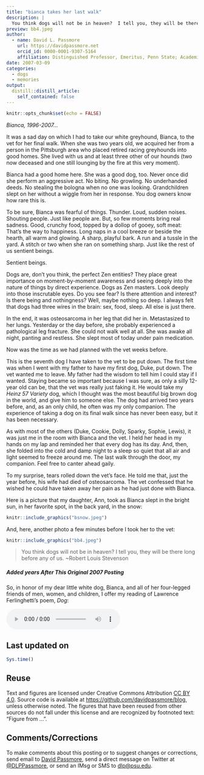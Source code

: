 ```yaml
---
title: "bianca takes her last walk"
description: |
  You think dogs will not be in heaven?  I tell you, they will be there long before any of us...written in 2007
preview: bb4.jpeg
author:
  - name: David L. Passmore
    url: https://davidpassmore.net
    orcid_id: 0000-0001-9307-5164
    affiliation: Distinguished Professor, Emeritus, Penn State; Academic Visitor, University of Pittsburgh
date: 2007-03-09
categories:
  - dogs
  - memories
output:
  distill::distill_article:
    self_contained: false
---
```



```r
knitr::opts_chunk$set(echo = FALSE)
```

*Bianca, 1996-2007...*

It was a sad day on which I had to take our white greyhound, Bianca, to the vet for her final walk. When she was two years old, we acquired her from a person in the Pittsburgh area who placed retired racing greyhounds into good homes. She lived with us and at least three other of our hounds (two now deceased and one still lounging by the fire at this very moment).

Bianca had a good home here. She was a good dog, too. Never once did she perform an aggressive act. No biting. No growling. No underhanded deeds. No stealing the bologna when no one was looking. Grandchildren slept on her without a wiggle from her in response. You dog owners know how rare this is.

To be sure, Bianca was fearful of things. Thunder. Loud, sudden noises. Shouting people. Just like people are. But, so few moments bring real sadness. Good, crunchy food, topped by a dollop of gooey, soft meat: That's the way to happiness. Long naps in a cool breeze or beside the hearth, all warm and glowing. A sharp, playful bark. A run and a tussle in the yard. A stitch or two when she ran on something sharp. Just like the rest of us sentient beings.

Sentient beings.

Dogs are, don't you think, the perfect Zen entities? They place great importance on moment-by-moment awareness and seeing deeply into the nature of things by direct experience. Dogs as Zen masters. Look deeply into those inscrutable eyes. Do you see fear? Is there attention and interest? Is there being and nothingness? Well, maybe nothing so deep. I always felt that dogs had three wires in the brain: sex, food, sleep. All else is just there.

In the end, it was osteosarcoma in her leg that did her in. Metastasized to her lungs. Yesterday or the day before, she probably experienced a pathological leg fracture. She could not walk well at all. She was awake all night, panting and restless. She slept most of today under pain medication.

Now was the time as we had planned with the vet weeks before.

This is the seventh dog I have taken to the vet to be put down. The first time was when I went with my father to have my first dog, Duke, put down. The vet wanted me to leave. My father had the wisdom to tell him I could stay if I wanted. Staying became so important because I was sure, as only a silly 12-year old can be, that the vet was really just faking it. He would take my *Heinz 57 Variety* dog, which I thought was the most beautiful big brown dog in the world, and give him to someone else. The dog had arrived two years before, and, as an only child, he often was my only companion. The experience of taking a dog on its final walk since has never been easy, but it has been necessary.

As with most of the others (Duke, Cookie, Dolly, Sparky, Sophie, Lewis), it was just me in the room with Bianca and the vet. I held her head in my hands on my lap and reminded her that every dog has its day. And, then, she folded into the cold and damp night to a sleep so quiet that all air and light seemed to freeze around me. The last walk through the door, my companion. Feel free to canter ahead gaily.

To my surprise, tears rolled down the vet's face. He told me that, just the year before, his wife had died of osteosarcoma. The vet confessed that he wished he could have taken away her pain as he had just done with Bianca.

Here is a picture that my daughter, Ann, took as Bianca slept in the bright sun, in her favorite spot, in the back yard, in the snow:


```r
knitr::include_graphics("bsnow.jpeg")
```


And, here, another photo a few minutes before I took her to the vet:

```r
knitr::include_graphics("bb4.jpeg")
```


>You think dogs will not be in heaven?  I tell you, they will be there long before any of us.   ~Robert Louis Stevenson

##### Added years After This Original 2007 Posting

So, in honor of my dear little white dog, Bianca, and all of her four-legged friends of men, women, and children, I offer my reading of Lawrence Ferlinghetti's poem, *Dog*:

<p><audio src="https://davidpassmore.net/DogDave.mp4" controls="controls">
Your browser does not support the audio element.
</audio>
</p>

## Last updated on {.appendix}
```r
Sys.time()
```

## Reuse {.appendix}

Text and figures are licensed under Creative Commons Attribution [CC BY 4.0](https://creativecommons.org/licenses/by-sa/4.0/). Source code is available at <https://github.com/davidpassmore/blog>, unless otherwise noted. The figures that have been reused from other sources do not fall under this license and are recognized by footnoted text: "Figure from ...".

## Comments/Corrections {.appendix}

To make comments about this posting or to suggest changes or corrections, send email to [David Passmore](mailto:dlp@davidpassmore.net), send a direct message on Twitter at [\@DLPPassmore](https://twitter.com/dlppassmore), or send an IMsg or SMS to [dlp\@psu.edu](mailto:dlp@psu.edu){.email}.